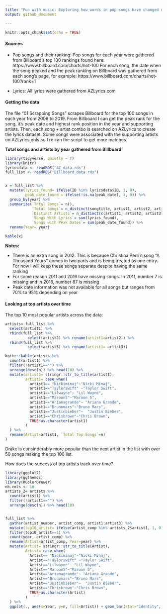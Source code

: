 ```yaml
---
title: "Fun with music: Exploring how words in pop songs have changed over time"
output: github_document

---
```

```r
knitr::opts_chunk$set(echo = TRUE)
```
#### Sources

* Pop songs and their ranking: Pop songs for each year were gathered from Billboard's top 100 rankings found here: https://www.billboard.com/charts/hot-100
For each song, the date when the song peaked and the peak ranking on Billboard was gathered from each song's page, for example: https://www.billboard.com/charts/hot-100?rank=1

* Lyrics: All lyrics were gathered from AZLyrics.com

#### Getting the data

The file "01 Scrapping Songs" scrapes Billboard for the top 100 songs in each year from 2009 to 2019. From Billboard I can get the peak rank for the song, it's peak date and highest rank position in the year and supporting artists.
Then, each song + artist combo is searched on AZLyrics to create the lyrics dataset. Some songs were associated with the supporting artists on AZLyrics only so I re-ran the script to get more matches.

**Total songs and artists by year gathered from Billboard:** 


```r

library(tidyverse, quietly = T)
library(knitr)
lyricsdata <- readRDS("AZ_data.rds")
full_list <- readRDS("Billboard_data.rds")


x = full_list %>% 
  mutate(lyrics_found= ifelse(ID %in% lyricsdata$ID, 1, 0),
         peak_date_found = ifelse(!is.na(peak_date), 1, 0)) %>% 
  group_by(year) %>% 
  summarize(`Total Songs`= n(), 
            `Total Songs`= n_distinct(songtitle, artist1, artist2, artist3),
            `Distinct Artists`= n_distinct(c(artist1, artist2, artist3)),
            `Songs With Lyrics`= sum(lyrics_found),
            `Songs with Peak Dates`= sum(peak_date_found)) %>% 
  rename(Year= year)

kable(x) 
```

**Notes:** 

* There is an extra song in 2012. This is because Christina Perri's song "A Thousand Years" comes in two parts and is being treated as one entry. For now I will keep these songs separate despite having the same ranking
* For some reason 2011 and 2016 have missing songs. In 2011, number 7 is missing and in 2016, number 87 is missing
* Peak date information was not available for all songs but ranges from 70% to 95% depending on year

#### Looking at top artists over time

The top 10 most popular artists across the data:

```r

artists= full_list %>% 
  select(artist1) %>% 
  rbind(full_list %>% 
          select(artist2) %>% rename(artist1=artist2)) %>% 
  rbind(full_list %>% 
          select(artist3) %>% rename(artist1= artist3))

knitr::kable(artists %>% 
  count(artist1) %>% 
  filter(!artist1=="") %>% 
  arrange(desc(n)) %>% head(10) %>% 
  mutate(artist1= stringr::str_to_title(artist1),
         artist1= case_when(
           artist1== "Nickiminaj"~"Nicki Minaj",
           artist1=="Taylorswift" ~"Taylor Swift",
           artist1=="Lilwayne"~ "Lil Wayne",
           artist1=="Maroon5"~"Maroon 5",
           artist1=="Arianagrande"~ "Ariana Grande",
           artist1=="Brunomars"~"Bruno Mars",
           artist1=="Justinbieber"~  "Justin Bieber",
           artist1=="Chrisbrown"~"Chris Brown",
           TRUE~as.character(artist1)
         )
  ) %>% 
  rename(Artist=artist1, `Total Top Songs`=n)
)

```


Drake is consinderably more popular than the next artist in the list with over 50 songs making the top 100 list.

How does the success of top artists track over time?

```r
library(ggplot2)
library(ggthemes)
library(RColorBrewer)
nb.cols <- 10
artists_2= artists %>%
  count(artist1) %>% 
  filter(!artist1=="") %>% 
  arrange(desc(n)) %>% head(10)


full_list %>% 
  gather(artist_number, artist_comp, artist1:artist3) %>% 
  mutate(top10_artist= ifelse(artist_comp %in% artists_2$artist1, 1, 0)) %>% 
  filter(top10_artist==1) %>% 
  count(year, artist_comp) %>% 
  rename(Artist=artist_comp, Year=year) %>% 
  mutate(Artist= stringr::str_to_title(Artist),
         Artist= case_when(
           Artist== "Nickiminaj"~"Nicki Minaj",
           Artist=="Taylorswift" ~"Taylor Swift",
           Artist=="Lilwayne"~ "Lil Wayne",
           Artist=="Maroon5"~"Maroon 5",
           Artist=="Arianagrande"~ "Ariana Grande",
           Artist=="Brunomars"~"Bruno Mars",
           Artist=="Justinbieber"~  "Justin Bieber",
           Artist=="Chrisbrown"~"Chris Brown",
           TRUE~as.character(Artist)
         )
  ) %>% 
  ggplot(., aes(x=Year, y=n, fill=Artist)) + geom_bar(stat="identity", position= "stack") + scale_fill_tableau(palette = "Tableau 10") +theme_gdocs() +ylab("Total Songs in Top 100 List") 

  ```